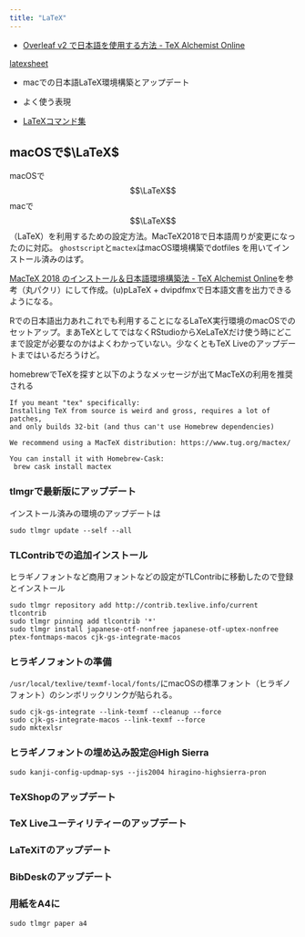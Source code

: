```yaml
---
title: "LaTeX"
---
```


- [Overleaf v2 で日本語を使用する方法 - TeX Alchemist Online](http://doratex.hatenablog.jp/entry/20180503/1525338512)


[latexsheet](https://wch.github.io/latexsheet/)

- macでの日本語LaTeX環境構築とアップデート
- よく使う表現

- [LaTeXコマンド集](http://www.latex-cmd.com/)

## macOSで$\LaTeX$

macOSで$$\LaTeX$$
macで $$\LaTeX$$（LaTeX）を利用するための設定方法。MacTeX2018で日本語周りが変更になったのに対応。
`ghostscript`と`mactex`はmacOS環境構築でdotfiles を用いてインストール済みのはず。


[MacTeX 2018 のインストール＆日本語環境構築法 - TeX Alchemist Online](http://doratex.hatenablog.jp/entry/20180501/1525144736)を参考（丸パクリ）にして作成。(u)pLaTeX + dvipdfmxで日本語文書を出力できるようになる。

Rでの日本語出力あれこれでも利用することになるLaTeX実行環境のmacOSでのセットアップ。まあTeXとしてではなくRStudioからXeLaTeXだけ使う時にどこまで設定が必要なのかはよくわかっていない。少なくともTeX Liveのアップデートまではいるだろうけど。

homebrewでTeXを探すと以下のようなメッセージが出てMacTeXの利用を推奨される

```
If you meant "tex" specifically:
Installing TeX from source is weird and gross, requires a lot of patches,
and only builds 32-bit (and thus can't use Homebrew dependencies)

We recommend using a MacTeX distribution: https://www.tug.org/mactex/

You can install it with Homebrew-Cask:
 brew cask install mactex
```

### tlmgrで最新版にアップデート

インストール済みの環境のアップデートは

```
sudo tlmgr update --self --all
```

### TLContribでの追加インストール

ヒラギノフォントなど商用フォントなどの設定がTLContribに移動したので登録とインストール

```
sudo tlmgr repository add http://contrib.texlive.info/current tlcontrib
sudo tlmgr pinning add tlcontrib '*'
sudo tlmgr install japanese-otf-nonfree japanese-otf-uptex-nonfree ptex-fontmaps-macos cjk-gs-integrate-macos
```

### ヒラギノフォントの準備

`/usr/local/texlive/texmf-local/fonts/`にmacOSの標準フォント（ヒラギノフォント）のシンボリックリンクが貼られる。

```
sudo cjk-gs-integrate --link-texmf --cleanup --force
sudo cjk-gs-integrate-macos --link-texmf --force
sudo mktexlsr
```

### ヒラギノフォントの埋め込み設定@High Sierra

```
sudo kanji-config-updmap-sys --jis2004 hiragino-highsierra-pron
```

### TeXShopのアップデート


### TeX Liveユーティリティーのアップデート


### LaTeXiTのアップデート


### BibDeskのアップデート

### 用紙をA4に

```
sudo tlmgr paper a4
```
